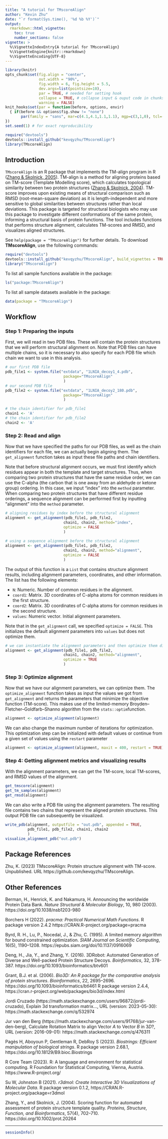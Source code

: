 ```yaml
---
title: "A tutorial for TMscoreAlign"
author: "Kevin Zhu"
date: "`r format(Sys.time(), '%d %b %Y')`"
output: 
  rmarkdown::html_vignette:
    toc: true
    number_sections: false
vignette: >
  %\VignetteIndexEntry{A tutorial for TMscoreAlign}
  %\VignetteEngine{knitr::rmarkdown}
  %\VignetteEncoding{UTF-8}
---
```


```r
library(knitr)
opts_chunk$set(fig.align = "center", 
               out.width = "90%",
               fig.width = 6, fig.height = 5.5,
               dev.args=list(pointsize=10),
               par = TRUE, # needed for setting hook 
               collapse = TRUE, # collapse input & ouput code in chunks
               warning = FALSE)
knit_hooks$set(par = function(before, options, envir)
  { if(before && options$fig.show != "none") 
       par(family = "sans", mar=c(4.1,4.1,1.1,1.1), mgp=c(3,1,0), tcl=-0.5)
})
set.seed(1) # for exact reproducibility
```

```r
require("devtools")
devtools::install_github("kevqyzhu/TMscoreAlign")
library(TMscoreAlign)
```

## Introduction
`TMscoreAlign` is an R package that implements the TM-align program in R 
([Zhang & Skolnick, 2005](https://doi.org/10.1002/prot.20264)). 
TM-align is a method for aligning proteins based on TM-score 
(Template Modelling score), which calculates topological similarity between two 
protein structures 
([Zhang & Skolnick, 2004](https://doi.org/10.1093/nar/gki524)). TM-score 
improves upon existing means of structural comparison such as RMSD 
(root-mean-square deviation) as it is length-independent and more sensitive to 
global similarities between structures rather than local deviations. This 
package is targeted for structural biologists who may use this package to 
investigate different conformations of the same protein, informing a structural
basis of protein functions. The tool includes functions that performs structure 
alignment, calculates TM-scores and RMSD, and visualizes aligned structures. 

See `help(package = "TMscoreAlign")` for further details. 
To download **TMscoreAlign**, use the following commands:

``` r
require("devtools")
devtools::install_github("kevqyzhu/TMscoreAlign", build_vignettes = TRUE)
library("TMscoreAlign")
```

To list all sample functions available in the package:
``` r
ls("package:TMscoreAlign")
```

To list all sample datasets available in the package:
``` r
data(package = "TMscoreAlign")
```

## Workflow

### Step 1: Preparing the inputs 

First, we will read in two PDB files. These will contain the protein structures
that we will perform structural alignment on. Note that PDB files can have 
multiple chains, so it is necessary to also specify for each PDB file which 
chain we want to use in this analysis.

``` r
# our first PDB file
pdb_file1 <- system.file("extdata", "1LNIA_decoy1_4.pdb", 
                          package="TMscoreAlign"
                          )
# our second PDB file
pdb_file2 <- system.file("extdata", "1LNIA_decoy2_180.pdb", 
                          package="TMscoreAlign"
                          )

# the chain identifier for pdb_file1
chain1 <- 'A'
# the chain identifier for pdb_file2
chain2 <- 'A'
```

### Step 2: Read and align
Now that we have specified the paths for our PDB files, as well as the chain
identifiers for each file, we can actually begin aligning them. The 
`get_alignment` function takes as input these file paths and chain identifiers.

Note that before structural alignment occurs, we must first identify which 
residues appear in both the template and target structures. Thus, when comparing
two protein structures that have the same residue order, we can use the 
C-alpha (the carbon that is one away from an aldehyde or ketone group) ordering.
In this case, we input "index" into the `method` parameter. When comparing two 
protein structures that have different residue orderings, a sequence alignment 
can be performed first by inputting "alignment" into the `method` parameter.

``` r
# aligning residues by index before the structural alignment
alignment <- get_alignment(pdb_file1, pdb_file2, 
                          chain1, chain2, method="index",
                          optimize = FALSE
                          )
                          
# using a sequence alignment before the structural alignment
alignment <- get_alignment(pdb_file1, pdb_file2, 
                          chain1, chain2, method="alignment",
                          optimize = FALSE
                          )
```

The output of this function is a `List` that contains structure alignment 
results, including alignment parameters, coordinates, and other information.
The list has the following elements:

* `N`: Numeric. Number of common residues in the alignment.
* `coord1`: Matrix. 3D coordinates of C-alpha atoms for common residues in the 
first structure.
* `coord2`: Matrix. 3D coordinates of C-alpha atoms for common residues in the 
second structure.
* `values`: Numeric vector. Initial alignment parameters.

Note that in the `get_alignment` call, we specified `optimize = FALSE`. This 
initializes the default alignment parameters into `values` but does not optimize
them.

``` r
# we can instantiate the alignment parameters and then optimize them directly 
alignment <- get_alignment(pdb_file1, pdb_file2, 
                          chain1, chain2, method="alignment",
                          optimize = TRUE
                          )
```

### Step 3: Optimize alignment

Now that we have our alignment parameters, we can optimize them. The 
`optimize_alignment` function takes as input the values we got from 
`get_alignment` and returns the parameters that minimize the objective function 
(TM-score). This makes use of the limited-memory 
Broyden–Fletcher–Goldfarb–Shanno algorithm from the `stats::optim`function.

``` r
alignment <- optimize_alignment(alignment)

```

We can also change the maximum number of iterations for optimization. This 
optimization step can be initialized with default values or continue from a 
given set of values using the `restart` parameter

``` r
alignment <- optimize_alignment(alignment, maxit = 400, restart = TRUE)

```

### Step 4: Getting alignment metrics and visualizing results

With the alignment parameters, we can get the TM-score, local TM-scores, and RMSD 
values of the alignment.

``` r
get_tmscore(alignment)
get_tm_samples(alignment)
get_rmsd(alignment)

```

We can also write a PDB file using the alignment parameters. The resulting file
contains two chains that represent the aligned protein structures. This output
PDB file can subsequently be visualized.

``` r
write_pdb(alignment, outputfile = "out.pdb", appended = TRUE, 
          pdb_file1, pdb_file2, chain1, chain2
          )
visualize_alignment_pdb("out.pdb")
```

## Package References

Zhu, K. (2023) TMscoreAlign: Protein structure alignment with TM-score.
  Unpublished. URL https://github.com/kevqyzhu/TMscoreAlign.

## Other References

Berman, H., Henrick, K. and Nakamura, H. Announcing the worldwide Protein Data
Bank. *Nature Structural & Molecular Biology*, 10, 980 (2003). 
https://doi.org/10.1038/nsb1203-980

Borchers H (2022). _pracma: Practical Numerical Math Functions_. R package 
version 2.4.2 https://CRAN.R-project.org/package=pracma

Byrd, R. H., Lu, P., Nocedal, J., & Zhu, C. (1995). A limited memory 
algorithm for bound constrained optimization.
*SIAM Journal on Scientific Computing*, 16(5), 1190–1208. 
https://epubs.siam.org/doi/10.1137/0916069

Deng, H., Jia, Y., and Zhang, Y. (2016). 3DRobot: Automated Generation of 
Diverse and Well-packed Protein Structure Decoys. *Boinformatics*, 32, 378-387.
https://doi.org/10.1093/bioinformatics/btv601

Grant, B.J. et al. (2006). _Bio3D: An R package for the comparative analysis
of protein structures_. *Bioinformatics*, 22, 2695--2696. 
https://doi.org/10.1093/bioinformatics/btl461
R package version 2.4.4, 
https://cran.r-project.org/web/packages/bio3d/index.html

Jordi Cruzado (https://math.stackexchange.com/users/96872/jordi-cruzado),
Explain 3d transformation matrix..., URL (version: 2023-05-30):
https://math.stackexchange.com/q/532974

Jur van den Berg 
(https://math.stackexchange.com/users/91768/jur-van-den-berg), Calculate 
Rotation Matrix to align Vector $A$ to Vector $B$ in $3D$?, URL 
(version: 2016-09-01): https://math.stackexchange.com/q/476311

Pagès H, Aboyoun P, Gentleman R, DebRoy S (2023).
_Biostrings: Efficient manipulation of biological strings_. 
R package version 2.68.1, https://doi.org/10.18129/B9.bioc.Biostrings

R Core Team (2023). R: A language and environment for statistical computing. 
R Foundation for Statistical Computing, Vienna, Austria. 
https://www.R-project.org/

Su W, Johnston B (2021). 
_r3dmol: Create Interactive 3D Visualizations of Molecular Data_. 
R package version 0.1.2, https://CRAN.R-project.org/package=r3dmol

Zhang, Y., and Skolnick, J. (2004). Scoring function for automated assessment 
of protein structure template quality. 
*Proteins, Structure, Function, and Bioinformatics*, 57(4), 702–710. 
https://doi.org/10.1002/prot.20264

----

```r
sessionInfo()
```
